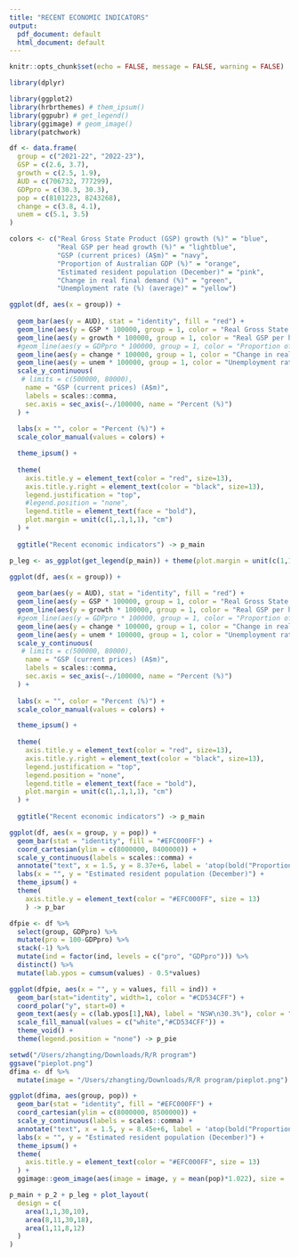 ```yaml
---
title: "RECENT ECONOMIC INDICATORS"
output:
  pdf_document: default
  html_document: default
---
```


```r
knitr::opts_chunk$set(echo = FALSE, message = FALSE, warning = FALSE)
```

```r
library(dplyr)

library(ggplot2)
library(hrbrthemes) # them_ipsum()
library(ggpubr) # get_legend()
library(ggimage) # geom_image()
library(patchwork)

df <- data.frame(
  group = c("2021-22", "2022-23"),
  GSP = c(2.6, 3.7),
  growth = c(2.5, 1.9),
  AUD = c(706732, 777299),
  GDPpro = c(30.3, 30.3),
  pop = c(8101223, 8243268),
  change = c(3.8, 4.1),
  unem = c(5.1, 3.5)
)

colors <- c("Real Gross State Product (GSP) growth (%)" = "blue", 
            "Real GSP per head growth (%)" = "lightblue", 
            "GSP (current prices) (A$m)" = "navy",
            "Proportion of Australian GDP (%)" = "orange",
            "Estimated resident population (December)" = "pink",
            "Change in real final demand (%)" = "green",
            "Unemployment rate (%) (average)" = "yellow")

ggplot(df, aes(x = group)) +
  
  geom_bar(aes(y = AUD), stat = "identity", fill = "red") +
  geom_line(aes(y = GSP * 100000, group = 1, color = "Real Gross State Product (GSP) growth (%)"), size = 2) +
  geom_line(aes(y = growth * 100000, group = 1, color = "Real GSP per head growth (%)"), size = 2) +
  #geom_line(aes(y = GDPpro * 100000, group = 1, color = "Proportion of Australian GDP (%)"), size = 2) +
  geom_line(aes(y = change * 100000, group = 1, color = "Change in real final demand (%)"), size = 2) +
  geom_line(aes(y = unem * 100000, group = 1, color = "Unemployment rate (%) (average)"), size =2) +
  scale_y_continuous(
   # limits = c(500000, 80000),
    name = "GSP (current prices) (A$m)",
    labels = scales::comma,
    sec.axis = sec_axis(~./100000, name = "Percent (%)")
  ) +
  
  labs(x = "", color = "Percent (%)") +
  scale_color_manual(values = colors) +

  theme_ipsum() +
  
  theme(
    axis.title.y = element_text(color = "red", size=13),
    axis.title.y.right = element_text(color = "black", size=13),
    legend.justification = "top",
    #legend.position = "none",
    legend.title = element_text(face = "bold"),
    plot.margin = unit(c(1,.1,1,1), "cm")
  ) +
  
  ggtitle("Recent economic indicators") -> p_main

p_leg <- as_ggplot(get_legend(p_main)) + theme(plot.margin = unit(c(1,1,1,.1), "cm"))

ggplot(df, aes(x = group)) +
  
  geom_bar(aes(y = AUD), stat = "identity", fill = "red") +
  geom_line(aes(y = GSP * 100000, group = 1, color = "Real Gross State Product (GSP) growth (%)"), size = 2) +
  geom_line(aes(y = growth * 100000, group = 1, color = "Real GSP per head growth (%)"), size = 2) +
  #geom_line(aes(y = GDPpro * 100000, group = 1, color = "Proportion of Australian GDP (%)"), size = 2) +
  geom_line(aes(y = change * 100000, group = 1, color = "Change in real final demand (%)"), size = 2) +
  geom_line(aes(y = unem * 100000, group = 1, color = "Unemployment rate (%) (average)"), size =2) +
  scale_y_continuous(
   # limits = c(500000, 80000),
    name = "GSP (current prices) (A$m)",
    labels = scales::comma,
    sec.axis = sec_axis(~./100000, name = "Percent (%)")
  ) +
  
  labs(x = "", color = "Percent (%)") +
  scale_color_manual(values = colors) +

  theme_ipsum() +
  
  theme(
    axis.title.y = element_text(color = "red", size=13),
    axis.title.y.right = element_text(color = "black", size=13),
    legend.justification = "top",
    legend.position = "none",
    legend.title = element_text(face = "bold"),
    plot.margin = unit(c(1,.1,1,1), "cm")
  ) +
  
  ggtitle("Recent economic indicators") -> p_main

ggplot(df, aes(x = group, y = pop)) + 
  geom_bar(stat = "identity", fill = "#EFC000FF") +
  coord_cartesian(ylim = c(8000000, 8400000)) +
  scale_y_continuous(labels = scales::comma) + 
  annotate("text", x = 1.5, y = 8.37e+6, label = 'atop(bold("Proportion of Australian GDP (%)"))', size = 3, color = "#CD534CFF", parse = TRUE) +
  labs(x = "", y = "Estimated resident population (December)") +
  theme_ipsum() +
  theme(
    axis.title.y = element_text(color = "#EFC000FF", size = 13)
    ) -> p_bar

dfpie <- df %>%
  select(group, GDPpro) %>%
  mutate(pro = 100-GDPpro) %>%
  stack(-1) %>% 
  mutate(ind = factor(ind, levels = c("pro", "GDPpro"))) %>%
  distinct() %>%
  mutate(lab.ypos = cumsum(values) - 0.5*values)

ggplot(dfpie, aes(x = "", y = values, fill = ind)) +
  geom_bar(stat="identity", width=1, color = "#CD534CFF") +
  coord_polar("y", start=0) +
  geom_text(aes(y = c(lab.ypos[1],NA), label = "NSW\n30.3%"), color = "white", size = 15) + # size = 2.5
  scale_fill_manual(values = c("white","#CD534CFF")) +
  theme_void() +
  theme(legend.position = "none") -> p_pie

setwd("/Users/zhangting/Downloads/R/R program")
ggsave("pieplot.png")
dfima <- df %>%
  mutate(image = "/Users/zhangting/Downloads/R/R program/pieplot.png")

ggplot(dfima, aes(group, pop)) +
  geom_bar(stat = "identity", fill = "#EFC000FF") + 
  coord_cartesian(ylim = c(8000000, 8500000)) +
  scale_y_continuous(labels = scales::comma) + 
  annotate("text", x = 1.5, y = 8.45e+6, label = 'atop(bold("Proportion of Australian GDP (%)"))', size = 5, color = "#CD534CFF", parse = TRUE) +
  labs(x = "", y = "Estimated resident population (December)") +
  theme_ipsum() +
  theme(
    axis.title.y = element_text(color = "#EFC000FF", size = 13)
  ) +
  ggimage::geom_image(aes(image = image, y = mean(pop)*1.022), size = .4) -> p_2

p_main + p_2 + p_leg + plot_layout(
  design = c(
    area(1,1,30,10),
    area(8,11,30,18),
    area(1,11,8,12)
  )
) 

```